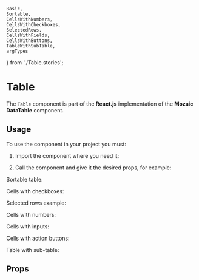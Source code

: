     Basic,
    Sortable,
    CellsWithNumbers,
    CellsWithCheckboxes,
    SelectedRows,
    CellsWithFields,
    CellsWithButtons,
    TableWithSubTable,
    argTypes
} from './Table.stories';

<Meta title="Components/Table" component={Table} argTypes={argTypes} />

# Table

The `Table` component is part of the **React.js** implementation of the **Mozaic DataTable** component.

## Usage

To use the component in your project you must:

1. Import the component where you need it:

<Source language="javascript" code="import { Table, TableHeader, TableBody, TableRow, TableCell, TableHeaderCell, SubTable } from '@mozaic-ds/react';" />

2. Call the component and give it the desired props, for example:

<Canvas>
    <Story story={Basic} />
</Canvas>

Sortable table:

<Canvas>
    <Story story={Sortable} />
</Canvas>

Cells with checkboxes:

<Canvas>
    <Story story={CellsWithCheckboxes} />
</Canvas>

Selected rows example:

<Canvas>
    <Story story={SelectedRows} />
</Canvas>

Cells with numbers:

<Canvas>
    <Story story={CellsWithNumbers} />
</Canvas>

Cells with inputs:

<Canvas>
    <Story story={CellsWithFields} />
</Canvas>

Cells with action buttons:

<Canvas>
    <Story story={CellsWithButtons} />
</Canvas>

Table with sub-table:

<Canvas>
    <Story story={TableWithSubTable} />
</Canvas>


## Props

<ArgsTable of={Table} />
